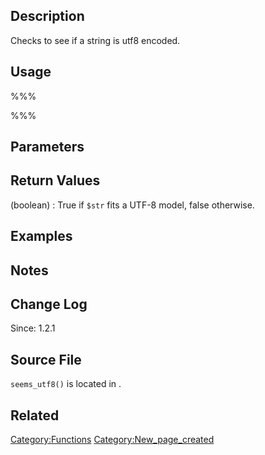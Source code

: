 == Description ==
Checks to see if a string is utf8 encoded.

== Usage ==
%%%<?php seems_utf8( $str ); ?>%%%

== Parameters ==
{{Parameter|$str|string|The string to be checked}}

== Return Values ==
; (boolean) : True if <tt>$str</tt> fits a UTF-8 model, false otherwise.

== Examples ==
<!-- Need creative examples. Feel free to link to external examples. -->

== Notes ==

== Change Log ==
Since: 1.2.1

== Source File ==
<tt>seems_utf8()</tt> is located in {{Trac|wp-includes/formatting.php}}.

== Related ==
<!--
    To Do:
    Need to find related functions.
    Need to create groups of functions and create templates to add them to a page quickly.
    Some functions may be related to many groups of functions.
-->

{{Tag Footer}}

[[Category:Functions]]
[[Category:New_page_created]]